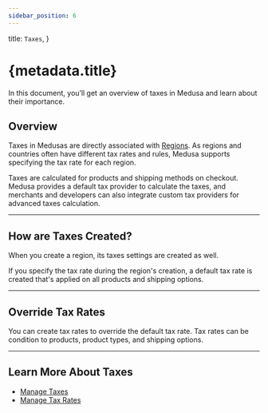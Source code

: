```yaml
---
sidebar_position: 6
---
```


  title: `Taxes`,
}

# {metadata.title}

In this document, you’ll get an overview of taxes in Medusa and learn about their importance.

## Overview

Taxes in Medusas are directly associated with [Regions](../regions/page.mdx). As regions and countries often have different tax rates and rules, Medusa supports specifying the tax rate for each region.

Taxes are calculated for products and shipping methods on checkout. Medusa provides a default tax provider to calculate the taxes, and merchants and developers can also integrate custom tax providers for advanced taxes calculation.

---

## How are Taxes Created?

When you create a region, its taxes settings are created as well.

If you specify the tax rate during the region's creation, a default tax rate is created that's applied on all products and shipping options.

---

## Override Tax Rates

You can create tax rates to override the default tax rate. Tax rates can be condition to products, product types, and shipping options.

---

## Learn More About Taxes

- [Manage Taxes](./manage/page.mdx)
- [Manage Tax Rates](./tax-rates/page.mdx)
